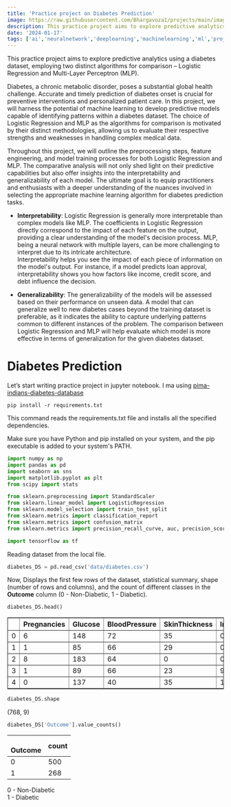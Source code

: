 ```yaml
---
title: 'Practice project on Diabetes Prediction'
image: https://raw.githubusercontent.com/Bhargavoza1/projects/main/images/Diabetes-Prediction/MLP.png
description: This practice project aims to explore predictive analytics using a diabetes dataset, employing two distinct algorithms...
date: '2024-01-17'
tags: ['ai','neuralnetwork','deeplearning','machinelearning','ml','project']
---
```


This practice project aims to explore predictive analytics using a diabetes dataset, employing two distinct algorithms for comparison – Logistic Regression and Multi-Layer Perceptron (MLP).

Diabetes, a chronic metabolic disorder, poses a substantial global health challenge. Accurate and timely prediction of diabetes onset is crucial for preventive interventions and personalized patient care. In this project, 
we will harness the potential of machine learning to develop predictive models capable of identifying patterns within a diabetes dataset. The choice of Logistic Regression and MLP as the algorithms for comparison is motivated by their distinct methodologies, 
allowing us to evaluate their respective strengths and weaknesses in handling complex medical data.

Throughout this project, we will outline the preprocessing steps, feature engineering, and model training processes for both Logistic Regression and MLP. 
The comparative analysis will not only shed light on their predictive capabilities but also offer insights into the interpretability and generalizability of each model. 
The ultimate goal is to equip practitioners and enthusiasts with a deeper understanding of the nuances involved in selecting the appropriate machine learning algorithm for diabetes prediction tasks.

- **Interpretability**: Logistic Regression is generally more interpretable than complex models like MLP. The coefficients in Logistic Regression directly correspond to the impact of each feature on the output, 
providing a clear understanding of the model's decision process. MLP, being a neural network with multiple layers, can be more challenging to interpret due to its intricate architecture.\
Interpretability helps you see the impact of each piece of information on the model's output. For instance, if a model predicts loan approval, interpretability shows you how factors like income, credit score, and debt influence the decision.

- **Generalizability**: The generalizability of the models will be assessed based on their performance on unseen data. A model that can generalize well to new diabetes cases beyond the training dataset is preferable, 
as it indicates the ability to capture underlying patterns common to different instances of the problem. The comparison between Logistic Regression and MLP will help evaluate which model is more effective in terms of generalization for the given diabetes dataset.


# Diabetes Prediction

Let’s start writing practice project in jupyter notebook.
I ma using  [pima-indians-diabetes-database](https://www.kaggle.com/datasets/uciml/pima-indians-diabetes-database)


```
pip install -r requirements.txt
```
This command reads the requirements.txt file and installs all the specified dependencies.

Make sure you have Python and pip installed on your system, and the pip executable is added to your system's PATH.

```Python
import numpy as np
import pandas as pd
import seaborn as sns
import matplotlib.pyplot as plt
from scipy import stats

from sklearn.preprocessing import StandardScaler
from sklearn.linear_model import LogisticRegression
from sklearn.model_selection import train_test_split
from sklearn.metrics import classification_report
from sklearn.metrics import confusion_matrix
from sklearn.metrics import precision_recall_curve, auc, precision_score, recall_score, roc_curve, roc_auc_score

import tensorflow as tf
```

Reading dataset from the local file.
```Python
diabetes_DS = pd.read_csv('data/diabetes.csv')
```

Now, Displays the first few rows of the dataset, statistical summary, shape (number of rows and columns), and the count of different classes in the **Outcome** column (0 - Non-Diabetic, 1 - Diabetic).

```Python
diabetes_DS.head()
```


<body>
<table border="1" className="border-collapse">
<tr>
  <th></th>
  <th>Pregnancies</th>
  <th>Glucose</th>
  <th>BloodPressure</th>
  <th>SkinThickness</th>
  <th>Insulin</th>
  <th>BMI</th>
  <th>DiabetesPedigreeFunction</th>
  <th>Age</th>
  <th>Outcome</th>
</tr>
<tr>
  <td>0</td>
  <td>6</td>
  <td>148</td>
  <td>72</td>
  <td>35</td>
  <td>0</td>
  <td>33.6</td>
  <td>0.627</td>
  <td>50</td>
  <td>1</td>
</tr>
<tr>
  <td>1</td>
  <td>1</td>
  <td>85</td>
  <td>66</td>
  <td>29</td>
  <td>0</td>
  <td>26.6</td>
  <td>0.351</td>
  <td>31</td>
  <td>0</td>
</tr>
<tr>
  <td>2</td>
  <td>8</td>
  <td>183</td>
  <td>64</td>
  <td>0</td>
  <td>0</td>
  <td>23.3</td>
  <td>0.672</td>
  <td>32</td>
  <td>1</td>
</tr>
<tr>
  <td>3</td>
  <td>1</td>
  <td>89</td>
  <td>66</td>
  <td>23</td>
  <td>94</td>
  <td>28.1</td>
  <td>0.167</td>
  <td>21</td>
  <td>0</td>
</tr>
<tr>
  <td>4</td>
  <td>0</td>
  <td>137</td>
  <td>40</td>
  <td>35</td>
  <td>168</td>
  <td>43.1</td>
  <td>2.288</td>
  <td>33</td>
  <td>1</td>
</tr>
</table>
</body>

```Python
diabetes_DS.shape
```
(768, 9)

```Python
diabetes_DS['Outcome'].value_counts()
```

| <br/>Outcome | count<br/> |
| :--- | :--- |
| 0 | 500 |
| 1 | 268 |

0 - Non-Diabetic \
1 - Diabetic